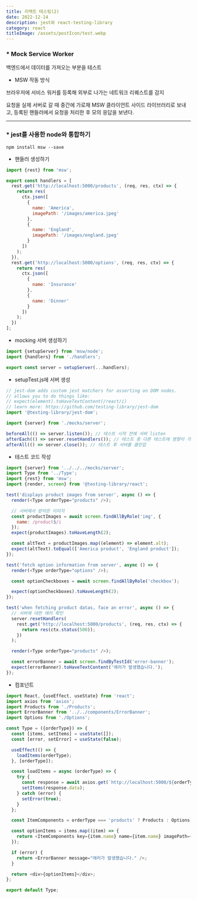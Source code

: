 ```yaml
---
title: 리액트 테스팅(2)
date: 2022-12-14
description: jest와 react-testing-library
category: react
titleImage: /assets/postIcon/test.webp
---
```


### * Mock Service Worker

백엔드에서 데이터를 가져오는 부분을 테스트

- MSW 작동 방식

브라우저에 서비스 워커를 등록해 외부로 나가는 네트워크 리퀘스트를 감지

요청을 실제 서버로 갈 때 중간에 가로채 MSW 클라이언트 사이드 라이브러리로 보내고, 등록된 핸들러에서 요청을 처리한 후 모의 응답을 보낸다.

---

### * jest를 사용한 node와 통합하기

```shell
npm install msw --save
```

- 핸들러 생성하기

```js
import {rest} from 'msw';

export const handlers = [
  rest.get('http://localhost:5000/products', (req, res, ctx) => {
    return res(
      ctx.json([
        {
          name: 'America',
          imagePath: '/images/america.jpeg'
        },
        {
          name: 'England',
          imagePath: '/images/england.jpeg'
        }
      ])
    );
  }),
  rest.get('http://localhost:5000/options', (req, res, ctx) => {
    return res(
      ctx.json([
        {
          name: 'Insurance'
        },
        {
          name: 'Dinner'
        }
      ])
    );
  })
];
```

- mocking 서버 생성하기

```js
import {setupServer} from 'msw/node';
import {handlers} from './handlers';

export const server = setupServer(...handlers);
```

- setupTest.js에 서버 생성

```js
// jest-dom adds custom jest matchers for asserting on DOM nodes.
// allows you to do things like:
// expect(element).toHaveTextContent(/react/i)
// learn more: https://github.com/testing-library/jest-dom
import '@testing-library/jest-dom';

import {server} from './mocks/server';

beforeAll(() => server.listen()); // 테스트 시작 전에 서버 listen
afterEach(() => server.resetHandlers()); // 테스트 중 다른 테스트에 영향이 가지 않도록
afterAll(() => server.close()); // 테스트 후 서버를 클린업
```

- 테스트 코드 작성

```js
import {server} from '../../../mocks/server';
import Type from '../Type';
import {rest} from 'msw';
import {render, screen} from '@testing-library/react';

test('displays product images from server', async () => {
  render(<Type orderType="products" />);

  // 서버에서 받아온 이미지
  const productImages = await screen.findAllByRole('img', {
    name: /product$/i
  });
  expect(productImages).toHaveLength(2);

  const altText = productImages.map((element) => element.alt);
  expect(altText).toEqual(['America product', 'England product']);
});

test('fetch option information from server', async () => {
  render(<Type orderType="options" />);

  const optionCheckboxes = await screen.findAllByRole('checkbox');

  expect(optionCheckboxes).toHaveLength(2);
});

test('when fetching product datas, face an error', async () => {
  // 서버에 대한 에러 확인
  server.resetHandlers(
    rest.get('http://localhost:5000/products', (req, res, ctx) => {
      return res(ctx.status(500));
    })
  );

  render(<Type orderType="products" />);

  const errorBanner = await screen.findByTestId('error-banner');
  expect(errorBanner).toHaveTextContent('에러가 발생했습니다.');
});
```

- 컴포넌트

```js
import React, {useEffect, useState} from 'react';
import axios from 'axios';
import Products from './Products';
import ErrorBanner from '../../components/ErrorBanner';
import Options from './Options';

const Type = ({orderType}) => {
  const [items, setItems] = useState([]);
  const [error, setError] = useState(false);

  useEffect(() => {
    loadItems(orderType);
  }, [orderType]);

  const loadItems = async (orderType) => {
    try {
      const response = await axios.get(`http://localhost:5000/${orderType}`);
      setItems(response.data);
    } catch (error) {
      setError(true);
    }
  };

  const ItemComponents = orderType === 'products' ? Products : Options;

  const optionItems = items.map((item) => {
    return <ItemComponents key={item.name} name={item.name} imagePath={item.imagePath} />;
  });

  if (error) {
    return <ErrorBanner message="에러가 발생했습니다." />;
  }

  return <div>{optionItems}</div>;
};

export default Type;
```
